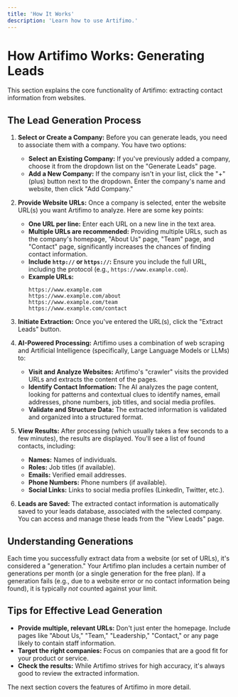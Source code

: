 ```yaml
---
title: 'How It Works'
description: 'Learn how to use Artifimo.'
---
```

# How Artifimo Works: Generating Leads

This section explains the core functionality of Artifimo: extracting contact information from websites.

## The Lead Generation Process

1.  **Select or Create a Company:** Before you can generate leads, you need to associate them with a company. You have two options:

    *   **Select an Existing Company:** If you've previously added a company, choose it from the dropdown list on the "Generate Leads" page.
    *   **Add a New Company:** If the company isn't in your list, click the "+" (plus) button next to the dropdown. Enter the company's name and website, then click "Add Company."

2.  **Provide Website URLs:**  Once a company is selected, enter the website URL(s) you want Artifimo to analyze.  Here are some key points:

    *   **One URL per line:**  Enter each URL on a new line in the text area.
    *   **Multiple URLs are recommended:**  Providing multiple URLs, such as the company's homepage, "About Us" page, "Team" page, and "Contact" page, significantly increases the chances of finding contact information.
    *   **Include `http://` or `https://`:**  Ensure you include the full URL, including the protocol (e.g., `https://www.example.com`).
    *   **Example URLs:**
        ```
        https://www.example.com
        https://www.example.com/about
        https://www.example.com/team
        https://www.example.com/contact
        ```

3.  **Initiate Extraction:** Once you've entered the URL(s), click the "Extract Leads" button.

4.  **AI-Powered Processing:** Artifimo uses a combination of web scraping and Artificial Intelligence (specifically, Large Language Models or LLMs) to:

    *   **Visit and Analyze Websites:** Artifimo's "crawler" visits the provided URLs and extracts the content of the pages.
    *   **Identify Contact Information:** The AI analyzes the page content, looking for patterns and contextual clues to identify names, email addresses, phone numbers, job titles, and social media profiles.
    *   **Validate and Structure Data:** The extracted information is validated and organized into a structured format.

5.  **View Results:** After processing (which usually takes a few seconds to a few minutes), the results are displayed. You'll see a list of found contacts, including:

    *   **Names:** Names of individuals.
    *   **Roles:**  Job titles (if available).
    *   **Emails:** Verified email addresses.
    *   **Phone Numbers:**  Phone numbers (if available).
    *   **Social Links:** Links to social media profiles (LinkedIn, Twitter, etc.).

6.  **Leads are Saved:**  The extracted contact information is automatically saved to your leads database, associated with the selected company. You can access and manage these leads from the "View Leads" page.

## Understanding Generations

Each time you successfully extract data from a website (or set of URLs), it's considered a "generation." Your Artifimo plan includes a certain number of generations per month (or a single generation for the free plan).  If a generation fails (e.g., due to a website error or no contact information being found), it is typically *not* counted against your limit.

## Tips for Effective Lead Generation

*   **Provide multiple, relevant URLs:**  Don't just enter the homepage. Include pages like "About Us," "Team," "Leadership," "Contact," or any page likely to contain staff information.
*   **Target the right companies:**  Focus on companies that are a good fit for your product or service.
*   **Check the results:** While Artifimo strives for high accuracy, it's always good to review the extracted information.

The next section covers the features of Artifimo in more detail.
